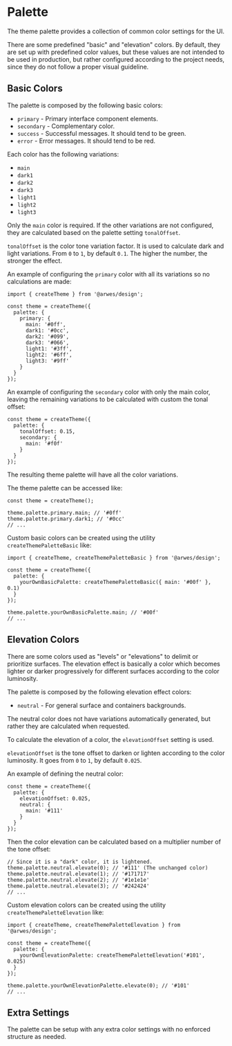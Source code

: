 
# Palette

The theme palette provides a collection of common color settings for the UI.

There are some predefined "basic" and "elevation" colors. By default, they are
set up with predefined color values, but these values are not intended to be
used in production, but rather configured according to the project needs,
since they do not follow a proper visual guideline.

## Basic Colors

The palette is composed by the following basic colors:

- `primary` - Primary interface component elements.
- `secondary` - Complementary color.
- `success` - Successful messages. It should tend to be green.
- `error` - Error messages. It should tend to be red.

Each color has the following variations:

- `main`
- `dark1`
- `dark2`
- `dark3`
- `light1`
- `light2`
- `light3`

Only the `main` color is required. If the other variations are not configured,
they are calculated based on the palette setting `tonalOffset`.

`tonalOffset` is the color tone variation factor. It is used to calculate dark
and light variations. From `0` to `1`, by default `0.1`. The higher the
number, the stronger the effect.

An example of configuring the `primary` color with all its variations so no
calculations are made:

```tsx
import { createTheme } from '@arwes/design';

const theme = createTheme({
  palette: {
    primary: {
      main: '#0ff',
      dark1: '#0cc',
      dark2: '#099',
      dark3: '#066',
      light1: '#3ff',
      light2: '#6ff',
      light3: '#9ff'
    }
  }
});
```

An example of configuring the `secondary` color with only the main color,
leaving the remaining variations to be calculated with custom the tonal offset:

```tsx
const theme = createTheme({
  palette: {
    tonalOffset: 0.15,
    secondary: {
      main: '#f0f'
    }
  }
});
```

The resulting theme palette will have all the color variations.

The theme palette can be accessed like:

```tsx
const theme = createTheme();

theme.palette.primary.main; // '#0ff'
theme.palette.primary.dark1; // '#0cc'
// ...
```

Custom basic colors can be created using the utility `createThemePaletteBasic` like:

```tsx
import { createTheme, createThemePaletteBasic } from '@arwes/design';

const theme = createTheme({
  palette: {
    yourOwnBasicPalette: createThemePaletteBasic({ main: '#00f' }, 0.1)
  }
});

theme.palette.yourOwnBasicPalette.main; // '#00f'
// ...
```

## Elevation Colors

There are some colors used as "levels" or "elevations" to delimit or prioritize
surfaces. The elevation effect is basically a color which becomes lighter or
darker progressively for different surfaces according to the color luminosity.

The palette is composed by the following elevation effect colors:

- `neutral` - For general surface and containers backgrounds.

The neutral color does not have variations automatically generated, but rather
they are calculated when requested.

To calculate the elevation of a color, the `elevationOffset` setting is used.

`elevationOffset` is the tone offset to darken or lighten according to the
color luminosity. It goes from `0` to `1`, by default `0.025`.

An example of defining the neutral color:

```tsx
const theme = createTheme({
  palette: {
    elevationOffset: 0.025,
    neutral: {
      main: '#111'
    }
  }
});
```

Then the color elevation can be calculated based on a multiplier number of the
tone offset:

```tsx
// Since it is a "dark" color, it is lightened.
theme.palette.neutral.elevate(0); // '#111' (The unchanged color)
theme.palette.neutral.elevate(1); // '#171717'
theme.palette.neutral.elevate(2); // '#1e1e1e'
theme.palette.neutral.elevate(3); // '#242424'
// ...
```

Custom elevation colors can be created using the utility `createThemePaletteElevation`
like:

```tsx
import { createTheme, createThemePaletteElevation } from '@arwes/design';

const theme = createTheme({
  palette: {
    yourOwnElevationPalette: createThemePaletteElevation('#101', 0.025)
  }
});

theme.palette.yourOwnElevationPalette.elevate(0); // '#101'
// ...
```

## Extra Settings

The palette can be setup with any extra color settings with no enforced
structure as needed.
